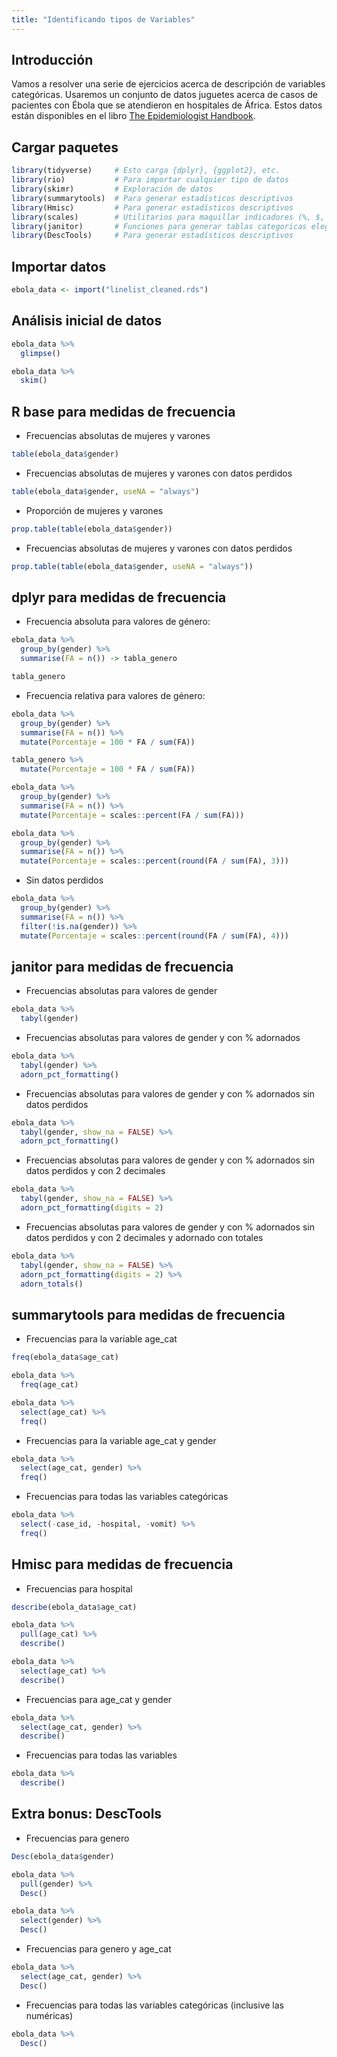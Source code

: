 ```yaml
---
title: "Identificando tipos de Variables"
---
```


## Introducción

Vamos a resolver una serie de ejercicios acerca de descripción de variables categóricas. Usaremos un conjunto de datos juguetes acerca de casos de pacientes con Ébola que se atendieron en hospitales de África. Estos datos están disponibles en el libro [The Epidemiologist Handbook](https://epirhandbook.com/en/index.html).

## Cargar paquetes


```r
library(tidyverse)     # Esto carga {dplyr}, {ggplot2}, etc.
library(rio)           # Para importar cualquier tipo de datos
library(skimr)         # Exploración de datos
library(summarytools)  # Para generar estadísticos descriptivos
library(Hmisc)         # Para generar estadísticos descriptivos
library(scales)        # Utilitarios para maquillar indicadores (%, $, etc.)
library(janitor)       # Funciones para generar tablas categoricas elegantes
library(DescTools)     # Para generar estadísticos descriptivos
```

## Importar datos

```r
ebola_data <- import("linelist_cleaned.rds")
```

## Análisis inicial de datos

```r
ebola_data %>% 
  glimpse()
```
 
```r
ebola_data %>% 
  skim()
``` 
 
## R base para medidas de frecuencia

- Frecuencias absolutas de mujeres y varones

```r
table(ebola_data$gender)
```

- Frecuencias absolutas de mujeres y varones con datos perdidos

```r
table(ebola_data$gender, useNA = "always")
```

- Proporción de mujeres y varones

```r
prop.table(table(ebola_data$gender))
```

- Frecuencias absolutas de mujeres y varones con datos perdidos

```r
prop.table(table(ebola_data$gender, useNA = "always"))
```

## dplyr para medidas de frecuencia

- Frecuencia absoluta para valores de género:

```r
ebola_data %>% 
  group_by(gender) %>% 
  summarise(FA = n()) -> tabla_genero

tabla_genero
```

- Frecuencia relativa para valores de género:

```r
ebola_data %>% 
  group_by(gender) %>% 
  summarise(FA = n()) %>% 
  mutate(Porcentaje = 100 * FA / sum(FA))
```

```r
tabla_genero %>% 
  mutate(Porcentaje = 100 * FA / sum(FA))
```

```r
ebola_data %>% 
  group_by(gender) %>% 
  summarise(FA = n()) %>% 
  mutate(Porcentaje = scales::percent(FA / sum(FA)))
```

```r
ebola_data %>% 
  group_by(gender) %>% 
  summarise(FA = n()) %>% 
  mutate(Porcentaje = scales::percent(round(FA / sum(FA), 3)))
```

- Sin datos perdidos

```r
ebola_data %>% 
  group_by(gender) %>% 
  summarise(FA = n()) %>% 
  filter(!is.na(gender)) %>% 
  mutate(Porcentaje = scales::percent(round(FA / sum(FA), 4)))
```

## janitor para medidas de frecuencia

- Frecuencias absolutas para valores de gender

```r
ebola_data %>% 
  tabyl(gender)
```

- Frecuencias absolutas para valores de gender y con % adornados

```r
ebola_data %>% 
  tabyl(gender) %>% 
  adorn_pct_formatting()
```

- Frecuencias absolutas para valores de gender y con % adornados sin datos perdidos

```r
ebola_data %>% 
  tabyl(gender, show_na = FALSE) %>% 
  adorn_pct_formatting()
```

- Frecuencias absolutas para valores de gender y con % adornados sin datos perdidos y con 2 decimales

```r
ebola_data %>% 
  tabyl(gender, show_na = FALSE) %>% 
  adorn_pct_formatting(digits = 2)
```

- Frecuencias absolutas para valores de gender y con % adornados sin datos perdidos y con 2 decimales y adornado con totales

```r
ebola_data %>% 
  tabyl(gender, show_na = FALSE) %>% 
  adorn_pct_formatting(digits = 2) %>%  
  adorn_totals()
```

## summarytools para medidas de frecuencia

- Frecuencias para la variable age_cat

```r
freq(ebola_data$age_cat)
```

```r
ebola_data %>% 
  freq(age_cat)
```


```r
ebola_data %>% 
  select(age_cat) %>% 
  freq()
```

- Frecuencias para la variable age_cat y gender

```r
ebola_data %>% 
  select(age_cat, gender) %>% 
  freq()
```



- Frecuencias para todas las variables categóricas

```r
ebola_data %>%
  select(-case_id, -hospital, -vomit) %>% 
  freq()
```

## Hmisc para medidas de frecuencia

- Frecuencias para hospital

```r
describe(ebola_data$age_cat)
```

```r
ebola_data %>% 
  pull(age_cat) %>% 
  describe()
```

```r
ebola_data %>% 
  select(age_cat) %>% 
  describe()
```

- Frecuencias para age_cat y gender

```r
ebola_data %>% 
  select(age_cat, gender) %>% 
  describe()
```

- Frecuencias para todas las variables

```r
ebola_data %>% 
  describe()
```

## Extra bonus: DescTools

- Frecuencias para genero

```r
Desc(ebola_data$gender)
```


```r
ebola_data %>% 
  pull(gender) %>% 
  Desc()
```



```r
ebola_data %>% 
  select(gender) %>% 
  Desc()
```

- Frecuencias para genero y age_cat

```r
ebola_data %>% 
  select(age_cat, gender) %>% 
  Desc()
```


- Frecuencias para todas las variables categóricas (inclusive las numéricas)

```r
ebola_data %>% 
  Desc()
```